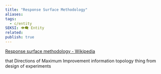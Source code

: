 ```yaml
---
title: "Response Surface Methodology"
aliases: 
tags:
  - c/entity
SEKSI: 👁️‍🗨️ Entity
related:
publish: true
---
```




[Response surface methodology - Wikipedia](https://en.wikipedia.org/wiki/Response_surface_methodology) 

that <Link href="/c/directions-of-maximum-improvement" className="text-[var(--color-primary)] hover:underline hover:text-[var(--color-secondary)] transition-colors font-medium">Directions of Maximum Improvement</Link> information topology thing from design of experiments
